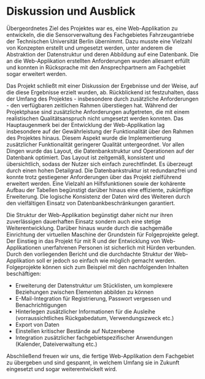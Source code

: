 # Diskussion und Ausblick {#discussion}

Übergeordnetes Ziel des Projektes war es, eine Web-Applikation zu entwickeln, die die Sensorverwaltung des Fachgebietes Fahrzeugantriebe der Technischen Universität Berlin übernimmt. Dazu musste eine Vielzahl von Konzepten erstellt und umgesetzt werden, unter anderem die Abstraktion der Datenstruktur und deren Abbildung auf eine Datenbank. Die an die Web-Applikation erstellten Anforderungen wurden allesamt erfüllt und konnten in Rücksprache mit den Ansprechpartnern am Fachgebiet sogar erweitert werden. 

Das Projekt schließt mit einer Diskussion der Ergebnisse und der Weise, auf die diese Ergebnisse erzielt wurden, ab. Rückblickend ist festzuhalten, dass der Umfang des Projektes - insbesondere durch zusätzliche Anforderungen - den verfügbaren zeitlichen Rahmen überstiegen hat. Während der Projektphase sind zusätzliche Anforderungen aufgetreten, die mit einem realistischen Qualitätsanspruch nicht umgesetzt werden konnten. Das Hauptaugenmerk bei der Entwicklung der Web-Applikation lag insbesondere auf der Gewährleistung der Funktionalität über den Rahmen des Projektes hinaus. Diesem Aspekt wurde die Implementierung zusätzlicher Funktionalität geringerer Qualität untergeordnet. Vor allen Dingen wurde das Layout, die Datenbankstruktur und Operationen auf der Datenbank optimiert. Das Layout ist zeitgemäß, konsistent und übersichtlich, sodass der Nutzer sich einfach zurechtfindet. Es überzeugt durch einen hohen Detailgrad. Die Datenbankstruktur ist redundanzfrei und konnte trotz gestiegener Anforderungen über das Projekt zielführend erweitert werden. Eine Vielzahl an Hilfsfunktionen sowie der kohärente Aufbau der Tabellen begünstigt darüber hinaus eine effiziente, zukünftige Erweiterung. Die logische Konsistenz der Daten wird des Weiteren durch den vielfältigen Einsatz von Datenbankbeschränkungen garantiert.

Die Struktur der Web-Applikation begünstigt daher nicht nur ihren zuverlässigen dauerhaften Einsatz sondern auch eine stetige Weiterentwicklung. Darüber hinaus wurde durch die sachgemäße Einrichtung der virtuellen Maschine der Grundstein für Folgeprojekte gelegt. Der Einstieg in das Projekt für mit R und der Entwicklung von Web-Applikationen unerfahrenen Personen ist sicherlich mit Hürden verbunden. Durch den vorliegenden Bericht und die durchdachte Struktur der Web-Applikation soll er jedoch so einfach wie möglich gemacht werden. Folgeprojekte können sich zum Beispiel mit den nachfolgenden Inhalten beschäftigen:

* Erweiterung der Datenstruktur um Stücklisten, um komplexere Beziehungen zwischen Elementen abbilden zu können
* E-Mail-Integration für Registrierung, Passwort vergessen und Benachrichtigungen
* Hinterlegen zusätzlicher Informationen für die Ausleihe (vorraussichtliches Rückgabedatum, Verwendungszweck etc.)
* Export von Daten
* Einstellen kritischer Bestände auf Nutzerebene
* Integration zusätzlicher fachgebietspezifischer Anwendungen (Kalender, Dateiverwaltung etc.)

Abschließend freuen wir uns, die fertige Web-Applikation dem Fachgebiet zu übergeben und sind gespannt, in welchem Umfang sie in Zukunft eingesetzt und sogar weiterentwickelt wird.
